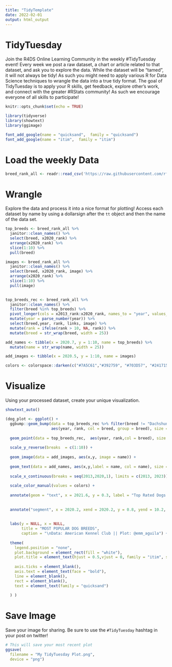 ```yaml
---
title: "TidyTemplate"
date: 2022-02-01
output: html_output
---
```


# TidyTuesday

Join the R4DS Online Learning Community in the weekly #TidyTuesday event!
Every week we post a raw dataset, a chart or article related to that dataset, and ask you to explore the data.
While the dataset will be “tamed”, it will not always be tidy! As such you might need to apply various R for Data Science techniques to wrangle the data into a true tidy format.
The goal of TidyTuesday is to apply your R skills, get feedback, explore other’s work, and connect with the greater #RStats community!
As such we encourage everyone of all skills to participate!

```r

knitr::opts_chunk$set(echo = TRUE)

library(tidyverse)
library(showtext)
library(ggimage)

font_add_google(name = "quicksand",  family = "quicksand")
font_add_google(name = "itim",  family = "itim")
```

# Load the weekly Data

```r

breed_rank_all <- readr::read_csv('https://raw.githubusercontent.com/rfordatascience/tidytuesday/master/data/2022/2022-02-01/breed_rank.csv')

```


# Wrangle

Explore the data and process it into a nice format for plotting! Access each dataset by name by using a dollarsign after the `tt` object and then the name of the data set.

```r
top_breeds <- breed_rank_all %>% 
  janitor::clean_names() %>% 
  select(breed, x2020_rank) %>% 
  arrange(x2020_rank) %>% 
  slice(1:10) %>% 
  pull(breed)
```

```r
images <- breed_rank_all %>% 
  janitor::clean_names() %>% 
  select(breed, x2020_rank, image) %>% 
  arrange(x2020_rank) %>% 
  slice(1:10) %>% 
  pull(image)
  
```

```r
top_breeds_rec <- breed_rank_all %>% 
  janitor::clean_names() %>% 
  filter(breed %in% top_breeds) %>% 
  pivot_longer(cols = x2013_rank:x2020_rank, names_to = "year", values_to = "rank") %>% 
  mutate(year = parse_number(year)) %>% 
  select(breed,year, rank, links, image) %>% 
  mutate(rank = ifelse(rank > 10, NA, rank)) %>% 
  mutate(breed = str_wrap(breed, width = 25))

```

```r
add_names <- tibble(x = 2020.7, y = 1:10, name = top_breeds) %>% 
  mutate(name = str_wrap(name, width = 25))

add_images <- tibble(x = 2020.5, y = 1:10, name = images)
```

```r
colors <- colorspace::darken(c("#7A5C61","#392759", "#703D57", "#241715", "#3EC300","#337CA0","#E13700","#A53860","#9B2226","#172121"))
```

# Visualize

Using your processed dataset, create your unique visualization.

```r

showtext_auto()

(dog_plot <- ggplot() +
  ggbump::geom_bump(data = top_breeds_rec %>% filter(breed != "Dachshunds"),
                    aes(year, rank, col = breed, group = breed), size = 0.5) +
  
  geom_point(data = top_breeds_rec,  aes(year, rank,col = breed), size = 3) +
  
  scale_y_reverse(breaks  = c(1:10)) +
  
  geom_image(data = add_images, aes(x,y, image = name)) +
  
  geom_text(data = add_names, aes(x,y,label = name, col = name), size = 3, hjust = 0, nudge_x = 0.25, family = "quicksand", fontface = "bold") +
  
  scale_x_continuous(breaks = seq(2013,2020,1), limits = c(2013, 2023)) +
  
  scale_color_manual(values = colors) +
  
  annotate(geom = "text", x = 2021.6, y = 0.3, label = "Top Rated Dogs for 2020", family = "quicksand", size = 2.7, fontface = "bold")  +
  
  
  annotate("segment", x = 2020.2, xend = 2020.2, y = 0.8, yend = 10.2, colour = "gray90") +
  
  
  labs(y = NULL, x = NULL,
       title = "MOST POPULAR DOG BREEDS",
       caption = "\nData: American Kennel Club || Plot: @emm_aguila") +
  
  theme(
    legend.position = "none",
    plot.background = element_rect(fill = "white"),
    plot.title = element_text(hjust = 0.5,vjust = 0, family = "itim", size = 22),
    
    axis.ticks = element_blank(),
    axis.text = element_text(face = "bold"),
    line = element_blank(),
    rect = element_blank(),
    text = element_text(family = "quicksand")
  
  ) )

```

# Save Image

Save your image for sharing. Be sure to use the `#TidyTuesday` hashtag in your post on twitter! 

```r

# This will save your most recent plot
ggsave(
  filename = "My TidyTuesday Plot.png",
  device = "png")

```
